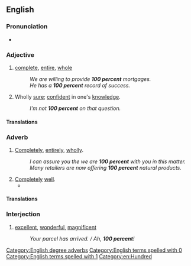 ==English==

===Pronunciation===
* {{audio|en|En-au-100 percent.ogg|Audio (AU)}}

===Adjective===
{{en-adj|-}}

# [[complete]], [[entire]], [[whole]]
#: ''We are willing to provide '''100 percent''' mortgages.''
#: ''He has a '''100 percent''' record of success.''
# {{lb|en|colloquial}} Wholly [[sure]]; [[confident]] in one's [[knowledge]].
#: ''I'm not '''100 percent''' on that question.''

====Translations====
{{trans-see|complete, whole|one hundred percent}}

===Adverb===
{{en-adv|-}}

# [[completely|Completely]], [[entirely]], [[wholly]].
#: ''I can assure you the we are '''100 percent''' with you in this matter.''
#: ''Many retailers are now offering '''100 percent''' natural products.''
# [[completely|Completely]] [[well]].
#* {{quote-journal|en|date=2020-09-25|author=Cindy Schmerler|title=Rafael Nadal Goes for No. 13 in France|journal={{w|The New York Times}}|url=https://www.nytimes.com/2020/09/25/sports/tennis/rafael-nadal-french-open.html|passage=“It’s obvious that to feel '''100 percent''' you need matches,” Nadal said. “I didn’t compete for the last six months, so for me, the first goal is to go on court and feel myself competitive. That’s a good test, without great expectations.”}}

====Translations====
{{trans-see|completely, wholly|one hundred percent}}

===Interjection===
{{en-interj}}

# {{lb|en|South Africa|slang}} [[excellent]], [[wonderful]], [[magnificent]]
#: ''Your parcel has arrived. / Ah, '''100 percent'''!''

[[Category:English degree adverbs]]
[[Category:English terms spelled with 0]]
[[Category:English terms spelled with 1]]
[[Category:en:Hundred]]